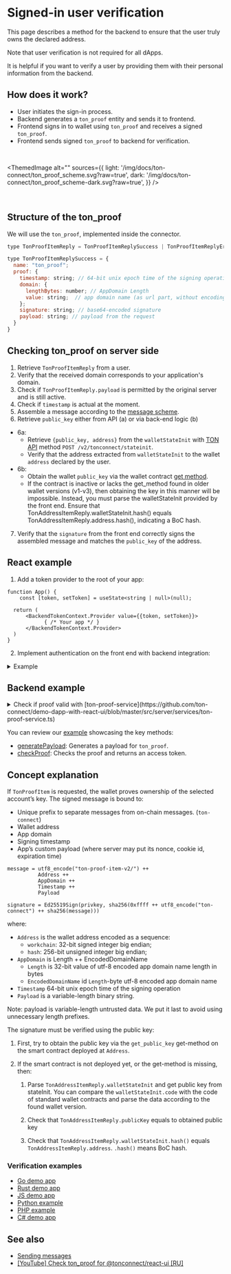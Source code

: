 

# Signed-in user verification

This page describes a method for the backend to ensure that the user truly owns the declared address.

Note that user verification is not required for all dApps.

It is helpful if you want to verify a user by providing them with their personal information from the backend.

## How does it work?

- User initiates the sign-in process.
- Backend generates a `ton_proof` entity and sends it to frontend.
- Frontend signs in to wallet using `ton_proof` and receives a signed `ton_proof`.
- Frontend sends signed `ton_proof` to backend for verification.

<br />

<ThemedImage
  alt=""
  sources={{
      light: '/img/docs/ton-connect/ton_proof_scheme.svg?raw=true',
      dark: '/img/docs/ton-connect/ton_proof_scheme-dark.svg?raw=true',
  }}
/>

<br />

## Structure of the ton_proof

We will use the  `ton_proof`, implemented inside the connector.

```js
type TonProofItemReply = TonProofItemReplySuccess | TonProofItemReplyError;

type TonProofItemReplySuccess = {
  name: "ton_proof";
  proof: {
    timestamp: string; // 64-bit unix epoch time of the signing operation (seconds)
    domain: {
      lengthBytes: number; // AppDomain Length
      value: string;  // app domain name (as url part, without encoding)
    };
    signature: string; // base64-encoded signature
    payload: string; // payload from the request
  }
}

```

## Checking ton_proof on server side

1. Retrieve `TonProofItemReply` from a user.
2. Verify that the received domain corresponds to your application's domain.
3. Check if `TonProofItemReply.payload` is permitted by the original server and is still active.
4. Check if `timestamp` is actual at the moment.
5. Assemble a message according to the [message scheme](/v3/guidelines/ton-connect/guidelines/verifying-signed-in-users#concept-explanation).
6. Retrieve `public_key` either from API (a) or via back-end logic (b)

- 6a:
  - Retrieve `{public_key, address}` from the `walletStateInit` with [TON API](https://docs.tonconsole.com/tonapi#:~:text=/v2/-,tonconnect,-/stateinit) method `POST /v2/tonconnect/stateinit`.
  - Verify that the address extracted from `walletStateInit` to the wallet `address` declared by the user.
- 6b:
  - Obtain the wallet `public_key` via the wallet contract [get method](https://github.com/ton-blockchain/wallet-contract/blob/main/func/wallet-v4-code.fc#L174).
  - If the contract is inactive or lacks the get_method found in older wallet versions (v1-v3), then obtaining the key in this manner will be impossible. Instead, you must parse the walletStateInit provided by the front end. Ensure that TonAddressItemReply.walletStateInit.hash() equals TonAddressItemReply.address.hash(), indicating a BoC hash.

7. Verify that the `signature` from the front end correctly signs the assembled message and matches the `public_key` of the address.

## React example

1. Add a token provider to the root of your app:

```tsx
function App() {
    const [token, setToken] = useState<string | null>(null);

  return (
      <BackendTokenContext.Provider value={{token, setToken}}>
            { /* Your app */ }
      </BackendTokenContext.Provider>
  )
}
```

2. Implement authentication on the front end with backend integration:

<details>
  <summary>Example</summary>

  ```tsx
  import {useContext, useEffect, useRef} from "react";
  import {BackendTokenContext} from "./BackendTokenContext";
  import {useIsConnectionRestored, useTonConnectUI, useTonWallet} from "@tonconnect/ui-react";
  import {backendAuth} from "./backend-auth";

  const localStorageKey = 'my-dapp-auth-token';
  const payloadTTLMS = 1000 * 60 * 20;

  export function useBackendAuth() {
      const { setToken } = useContext(BackendTokenContext);
      const isConnectionRestored = useIsConnectionRestored();
      const wallet = useTonWallet();
      const [tonConnectUI] = useTonConnectUI();
      const interval = useRef<ReturnType<typeof setInterval> | undefined>();

      useEffect(() => {
          if (!isConnectionRestored || !setToken) {
              return;
          }

          clearInterval(interval.current);

          if (!wallet) {
              localStorage.removeItem(localStorageKey);
              setToken(null);

              const refreshPayload = async () => {
                  tonConnectUI.setConnectRequestParameters({ state: 'loading' });

                  const value = await backendAuth.generatePayload();
                  if (!value) {
                      tonConnectUI.setConnectRequestParameters(null);
                  } else {
                      tonConnectUI.setConnectRequestParameters({state: 'ready', value});
                  }
              }

              refreshPayload();
              setInterval(refreshPayload, payloadTTLMS);
              return;
          }

          const token = localStorage.getItem(localStorageKey);
          if (token) {
              setToken(token);
              return;
          }

          if (wallet.connectItems?.tonProof && !('error' in wallet.connectItems.tonProof)) {
              backendAuth.checkProof(wallet.connectItems.tonProof.proof, wallet.account).then(result => {
                  if (result) {
                      setToken(result);
                      localStorage.setItem(localStorageKey, result);
                  } else {
                      alert('Please try another wallet');
                      tonConnectUI.disconnect();
                  }
              })
          } else {
              alert('Please try another wallet');
              tonConnectUI.disconnect();
          }

      }, [wallet, isConnectionRestored, setToken])
  }
  ```
</details>

## Backend example

<details>
  <summary>Check if proof valid with [ton-proof-service](https://github.com/ton-connect/demo-dapp-with-react-ui/blob/master/src/server/services/ton-proof-service.ts)</summary>

  ```tsx
  public async checkProof(payload: CheckProofRequestDto, getWalletPublicKey: (address: string) => Promise<Buffer | null>): Promise<boolean> {
    try {
      const stateInit = loadStateInit(Cell.fromBase64(payload.proof.state_init).beginParse());
    
      // 1. First, try to obtain the public key via the get_public_key get-method on the smart contract deployed at Address.
      // 2. If the smart contract is not deployed yet, or the get-method is missing, you need:
      //  2.1. Parse TonAddressItemReply.walletStateInit and get public key from stateInit. You can compare the walletStateInit.code
      //  with the code of standard wallet contracts and parse the data according to the found wallet version.
      let publicKey = tryParsePublicKey(stateInit) ?? await getWalletPublicKey(payload.address);
      if (!publicKey) {
        return false;
      }
    
      // 2.2. Check that TonAddressItemReply.publicKey equals to obtained public key
      const wantedPublicKey = Buffer.from(payload.public_key, 'hex');
      if (!publicKey.equals(wantedPublicKey)) {
        return false;
      }
    
      // 2.3. Check that TonAddressItemReply.walletStateInit.hash() equals to TonAddressItemReply.address. .hash() means BoC hash.
      const wantedAddress = Address.parse(payload.address);
      const address = contractAddress(wantedAddress.workChain, stateInit);
      if (!address.equals(wantedAddress)) {
        return false;
      }
    
      if (!allowedDomains.includes(payload.proof.domain.value)) {
        return false;
      }
    
      const now = Math.floor(Date.now() / 1000);
      if (now - validAuthTime > payload.proof.timestamp) {
        return false;
      }
    
      const message = {
        workchain: address.workChain,
        address: address.hash,
        domain: {
          lengthBytes: payload.proof.domain.lengthBytes,
          value: payload.proof.domain.value,
        },
        signature: Buffer.from(payload.proof.signature, 'base64'),
        payload: payload.proof.payload,
        stateInit: payload.proof.state_init,
        timestamp: payload.proof.timestamp
      };
    
      const wc = Buffer.alloc(4);
      wc.writeUInt32BE(message.workchain, 0);
    
      const ts = Buffer.alloc(8);
      ts.writeBigUInt64LE(BigInt(message.timestamp), 0);
    
      const dl = Buffer.alloc(4);
      dl.writeUInt32LE(message.domain.lengthBytes, 0);
    
      // message = utf8_encode("ton-proof-item-v2/") ++
      //           Address ++
      //           AppDomain ++
      //           Timestamp ++
      //           Payload
      const msg = Buffer.concat([
        Buffer.from(tonProofPrefix),
        wc,
        message.address,
        dl,
        Buffer.from(message.domain.value),
        ts,
        Buffer.from(message.payload),
      ]);
    
      const msgHash = Buffer.from(await sha256(msg));
    
      // signature = Ed25519Sign(privkey, sha256(0xffff ++ utf8_encode("ton-connect") ++ sha256(message)))
      const fullMsg = Buffer.concat([
        Buffer.from([0xff, 0xff]),
        Buffer.from(tonConnectPrefix),
        msgHash,
      ]);
    
      const result = Buffer.from(await sha256(fullMsg));
    
      return sign.detached.verify(result, message.signature, publicKey);
    } catch (e) {
      return false;
    }
  }

  ```
</details>

You can review our [example](https://github.com/ton-connect/demo-dapp-with-react-ui/tree/master/src/server) showcasing the key methods:

- [generatePayload](https://github.com/ton-connect/demo-dapp-with-react-ui/blob/master/src/server/api/generate-payload.ts): Generates a payload for `ton_proof`.
- [checkProof](https://github.com/ton-connect/demo-dapp-with-react-ui/blob/master/src/server/api/check-proof.ts): Checks the proof and returns an access token.

## Concept explanation

If `TonProofItem` is requested, the wallet proves ownership of the selected account’s key. The signed message is bound to:

- Unique prefix to separate messages from on-chain messages. (`ton-connect`)
- Wallet address
- App domain
- Signing timestamp
- App’s custom payload (where server may put its nonce, cookie id, expiration time)

```
message = utf8_encode("ton-proof-item-v2/") ++
          Address ++
          AppDomain ++
          Timestamp ++
          Payload

signature = Ed25519Sign(privkey, sha256(0xffff ++ utf8_encode("ton-connect") ++ sha256(message)))
```

where:

- `Address` is the wallet address encoded as a sequence:
  - `workchain`: 32-bit signed integer big endian;
  - `hash`: 256-bit unsigned integer big endian;
- `AppDomain` is Length ++ EncodedDomainName
  - `Length` is 32-bit value of utf-8 encoded app domain name length in bytes
  - `EncodedDomainName` id `Length`-byte  utf-8 encoded app domain name
- `Timestamp` 64-bit unix epoch time of the signing operation
- `Payload` is a variable-length binary string.

Note: payload is variable-length untrusted data. We put it last to avoid using unnecessary length prefixes.

The signature must be verified using the public key:

1. First, try to obtain the public key via the `get_public_key` get-method on the smart contract deployed at `Address`.

2. If the smart contract is not deployed yet, or the get-method is missing, then:

   1. Parse `TonAddressItemReply.walletStateInit` and get public key from stateInit. You can compare the `walletStateInit.code` with the code of standard wallet contracts and parse the data according to the found wallet version.

   2. Check that `TonAddressItemReply.publicKey` equals to obtained public key

   3. Check that `TonAddressItemReply.walletStateInit.hash()` equals `TonAddressItemReply.address`. `.hash()` means BoC hash.

### Verification examples

- [Go demo app](https://github.com/ton-connect/demo-dapp-backend)
- [Rust demo app](https://github.com/liketurbo/demo-dapp-backend-rs)
- [JS demo app](https://github.com/liketurbo/demo-dapp-backend-js)
- [Python example](https://github.com/XaBbl4/pytonconnect/blob/main/examples/check_proof.py)
- [PHP example](https://github.com/vladimirfokingithub/Ton-Connect-Proof-Php-Check)
- [C# demo app](https://github.com/WinoGarcia/TonProof.NET)

## See also

- [Sending messages](/v3/guidelines/ton-connect/guidelines/sending-messages)
- [\[YouTube\] Check ton_proof for @tonconnect/react-ui \[RU\]](https://youtu.be/wIMbkJHv0Fs?list=PLyDBPwv9EPsCJ226xS5_dKmXXxWx1CKz_&t=2971)

<Feedback />